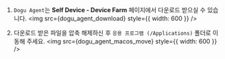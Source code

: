 
1. `Dogu Agent`는 **Self Device - Device Farm** 페이지에서 다운로드 받으실 수 있습니다.
<img src={dogu_agent_download} style={{ width: 600 }} />

2. 다운로드 받은 파일을 압축 해제하신 후 `응용 프로그램 (/Applications)` 폴더로 이동해 주세요.
<img src={dogu_agent_macos_move} style={{ width: 600 }} />